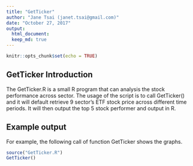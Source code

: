 ```yaml
---
title: "GetTicker"
author: "Jane Tsai (janet.tsai@gmail.com)"
date: "October 27, 2017"
output:
  html_document:
  keep_md: true
---
```


```r
knitr::opts_chunk$set(echo = TRUE)
```

## GetTicker Introduction

The GetTicker.R is a small R program that can analysis the stock performance across sector.
The usage of the script is to call GetTicker() and it will default retrieve 9 sector's 
ETF stock price across different time periods. It will then output the top 5 stock performer and output in R.

## Example output

For example, the following call of function GetTicker shows the graphs.

```r
source("GetTicker.R")
GetTicker()
```

